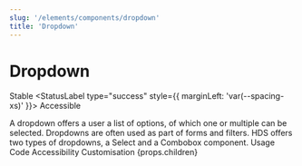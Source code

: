 ```yaml
---
slug: '/elements/components/dropdown'
title: 'Dropdown'
---
```



# Dropdown

<StatusLabel type="info">Stable</StatusLabel>
<StatusLabel type="success" style={{ marginLeft: 'var(--spacing-xs)' }}>
  Accessible
</StatusLabel>

<LeadParagraph>
  A dropdown offers a user a list of options, of which one or multiple can be selected. Dropdowns are often used as part of forms and filters. HDS offers two types of dropdowns, a Select and a Combobox component.
</LeadParagraph>

<PageTabs pageContext={props.pageContext}>
  <PageTabs.TabList>
    <PageTabs.Tab href="/usage">Usage</PageTabs.Tab>
    <PageTabs.Tab href="/code">Code</PageTabs.Tab>
    <PageTabs.Tab href="/accessibility">Accessibility</PageTabs.Tab>
    <PageTabs.Tab href="/customisation">Customisation</PageTabs.Tab>
  </PageTabs.TabList>
  <PageTabs.TabPanel>{props.children}</PageTabs.TabPanel>
</PageTabs>

